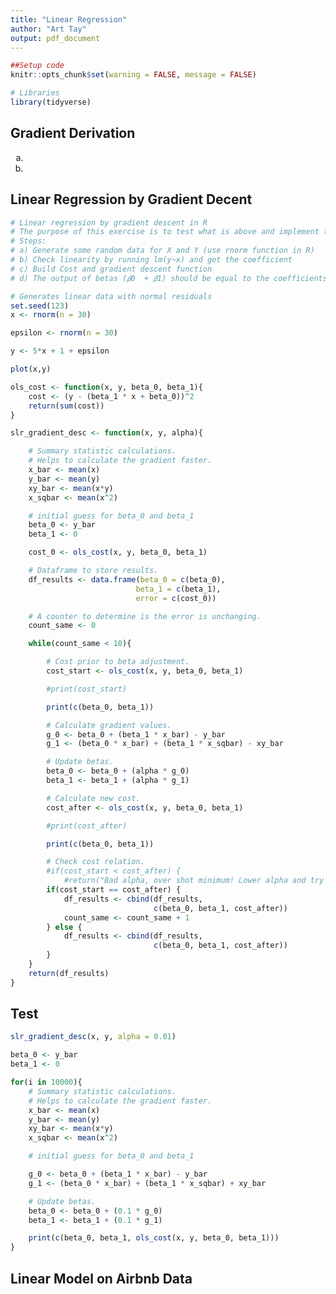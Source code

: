 ```yaml
---
title: "Linear Regression"
author: "Art Tay"
output: pdf_document
---
```


```r
##Setup code
knitr::opts_chunk$set(warning = FALSE, message = FALSE)

# Libraries
library(tidyverse)
```

## Gradient Derivation
a)
\begin{align*}
\dfrac{\partial}{\partial \beta_0}
\left[
\frac{1}{2m} \sum_{i = 0}^{m}
(\beta_0 + \beta_1 x^{(i)} - y^{(i)})^2
\right]
&=
\dfrac{\partial}{\partial \beta_0}
\left[
\frac{1}{2m} \sum_{i = 0}^{m}
(\beta_0 + \beta_1 x^{(i)} - y^{(i)})^2
\right]
\\
&=
\frac{1}{2m} \sum_{i = 0}^{m}
\left[
2(\beta_0 + \beta_1 x^{(i)} - y^{(i)}) \cdot 1
\right]
\\
&=
\frac{1}{m} \sum_{i = 0}^{m} \beta_0 +
\beta_1 \frac{1}{m} \sum_{i = 0}^{m} x^{(i)} -
\frac{1}{m} \sum_{i = 0}^{m} y^{(i)}
\\
&=
\beta_0 + \beta_1 \bar x - \bar y
\end{align*}
b)
\begin{align*}
\dfrac{\partial}{\partial \beta_1}
\left[
\frac{1}{2m} \sum_{i = 0}^{m}
(\beta_0 + \beta_1 x^{(i)} - y^{(i)})^2
\right]
&=
\frac{1}{2m} \sum_{i = 0}^{m}
\dfrac{\partial}{\partial \beta_1}
\left[
(\beta_0 + \beta_1 x^{(i)} - y^{(i)})^2
\right]
\\
&=
\frac{1}{2m} \sum_{i = 0}^{m}
\left[
2 x^{(i)}(\beta_0 + \beta_1 x^{(i)} - y^{(i)})
\right]
\\
&=
\frac{1}{m} \sum_{i = 0}^{m}
\left[
\beta_0 x^{(i)}+ \beta_1 {x^{(i)}}^2 - x^{(i)}y^{(i)}
\right]
\\
&=
\beta_0 \frac{1}{m} \sum_{i = 0}^{m} x^{(i)} +
\beta_1 \frac{1}{m} \sum_{i = 0}^{m}  {x^{(i)}}^2 -
\frac{1}{m} \sum_{i = 0}^{m} x^{(i)}y^{(i)}
\\
&=
\beta_0 \bar x +
\beta_1 \bar{x^2} -
\bar {xy}
\end{align*}

## Linear Regression by Gradient Decent
```r
# Linear regression by gradient descent in R
# The purpose of this exercise is to test what is above and implement that in R.
# Steps:
# a) Generate some random data for X and Y (use rnorm function in R)
# b) Check linearity by running lm(y~x) and get the coefficient
# c) Build Cost and gradient descent function
# d) The output of betas (𝛽0  + 𝛽1) should be equal to the coefficients above
```

```r
# Generates linear data with normal residuals
set.seed(123)
x <- rnorm(n = 30)

epsilon <- rnorm(n = 30)

y <- 5*x + 1 + epsilon

plot(x,y)
```

```r
ols_cost <- function(x, y, beta_0, beta_1){
    cost <- (y - (beta_1 * x + beta_0))^2
    return(sum(cost))
}
```

```r
slr_gradient_desc <- function(x, y, alpha){

    # Summary statistic calculations.
    # Helps to calculate the gradient faster.
    x_bar <- mean(x)
    y_bar <- mean(y)
    xy_bar <- mean(x*y)
    x_sqbar <- mean(x^2)

    # initial guess for beta_0 and beta_1
    beta_0 <- y_bar
    beta_1 <- 0

    cost_0 <- ols_cost(x, y, beta_0, beta_1)

    # Dataframe to store results.
    df_results <- data.frame(beta_0 = c(beta_0),
                            beta_1 = c(beta_1),
                            error = c(cost_0))

    # A counter to determine is the error is unchanging.
    count_same <- 0

    while(count_same < 10){

        # Cost prior to beta adjustment.
        cost_start <- ols_cost(x, y, beta_0, beta_1)

        #print(cost_start)

        print(c(beta_0, beta_1))

        # Calculate gradient values.
        g_0 <- beta_0 + (beta_1 * x_bar) - y_bar
        g_1 <- (beta_0 * x_bar) + (beta_1 * x_sqbar) - xy_bar

        # Update betas.
        beta_0 <- beta_0 + (alpha * g_0)
        beta_1 <- beta_1 + (alpha * g_1)

        # Calculate new cost.
        cost_after <- ols_cost(x, y, beta_0, beta_1)

        #print(cost_after)

        print(c(beta_0, beta_1))

        # Check cost relation.
        #if(cost_start < cost_after) {
            #return("Bad alpha, over shot minimum! Lower alpha and try again")
        if(cost_start == cost_after) {
            df_results <- cbind(df_results,
                                c(beta_0, beta_1, cost_after))
            count_same <- count_same + 1
        } else {
            df_results <- cbind(df_results,
                                c(beta_0, beta_1, cost_after))
        }
    }
    return(df_results)
}
```

## Test
```r
slr_gradient_desc(x, y, alpha = 0.01)
```

```r
beta_0 <- y_bar
beta_1 <- 0

for(i in 10000){
    # Summary statistic calculations.
    # Helps to calculate the gradient faster.
    x_bar <- mean(x)
    y_bar <- mean(y)
    xy_bar <- mean(x*y)
    x_sqbar <- mean(x^2)

    # initial guess for beta_0 and beta_1

    g_0 <- beta_0 + (beta_1 * x_bar) - y_bar
    g_1 <- (beta_0 * x_bar) + (beta_1 * x_sqbar) + xy_bar

    # Update betas.
    beta_0 <- beta_0 + (0.1 * g_0)
    beta_1 <- beta_1 + (0.1 * g_1)

    print(c(beta_0, beta_1, ols_cost(x, y, beta_0, beta_1)))
}
```


## Linear Model on Airbnb Data
